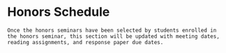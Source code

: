 # Honors Schedule

```block
Once the honors seminars have been selected by students enrolled in the honors seminar, this section will be updated with meeting dates, reading assignments, and response paper due dates.
```
